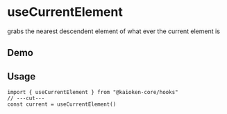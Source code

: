 
# useCurrentElement

grabs the nearest descendent element of what ever the current element is

## Demo

<UseCurrentElementExample />

## Usage

```tsx twoslash
import { useCurrentElement } from "@kaioken-core/hooks"
// ---cut---
const current = useCurrentElement()
```
